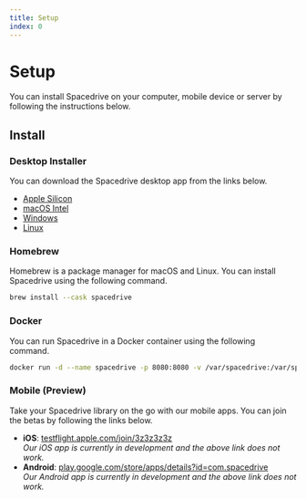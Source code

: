 ```yaml
---
title: Setup
index: 0
---
```


# Setup

You can install Spacedrive on your computer, mobile device or server by following the instructions below.

## Install

### Desktop Installer

You can download the Spacedrive desktop app from the links below.

- <a href="https://www.spacedrive.com/api/releases/desktop/stable/darwin/aarch64">Apple Silicon</a>
- <a href="https://www.spacedrive.com/api/releases/desktop/stable/darwin/x86_64">macOS Intel</a>
- <a href="https://www.spacedrive.com/api/releases/desktop/stable/windows/x86_64">Windows</a>
- <a href="https://www.spacedrive.com/api/releases/desktop/stable/linux/x86_64">Linux</a>

### Homebrew

Homebrew is a package manager for macOS and Linux. You can install Spacedrive using the following command.

```bash
brew install --cask spacedrive
```

### Docker

You can run Spacedrive in a Docker container using the following command.

<Notice
	type="note"
	text="For the best performance of the docker container, we recommend to run on Linux (linux/amd64). The container is not yet optimized for other platforms."
/>

```bash
docker run -d --name spacedrive -p 8080:8080 -v /var/spacedrive:/var/spacedrive ghcr.io/spacedriveapp/spacedrive/server
```

### Mobile (Preview)

Take your Spacedrive library on the go with our mobile apps. You can join the betas by following the links below.

<Notice
	type="warning"
	text="Spacedrive is not yet released on mobile platforms. Check out our [roadmap](/roadmap) to see a timeline leading to release!"
/>

- **iOS**: [testflight.apple.com/join/3z3z3z3z](https://testflight.apple.com/join/3z3z3z3z) <br/>
  _Our iOS app is currently in development and the above link does not work._
- **Android**: [play.google.com/store/apps/details?id=com.spacedrive](https://play.google.com/store/apps/details?id=com.spacedrive)<br/>
  _Our Android app is currently in development and the above link does not work._
